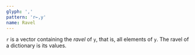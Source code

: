 ```yaml
---
glyph: ','
pattern: 'r←,y'
name: Ravel
---
```


`r` is a vector containing the *ravel* of `y`, that is, all elements of `y`. The ravel of a dictionary is its values.